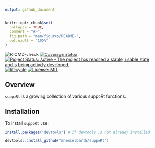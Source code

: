 ```yaml
---
output: github_document
---
```


<!-- README.md is generated from README.Rmd. Please edit that file -->

```r
knitr::opts_chunk$set(
  collapse = TRUE,
  comment = "#>",
  fig.path = "man/figures/README-",
  out.width = "100%"
)
```

<!-- badges: start -->

![R-CMD-check](https://github.com/r-spatialecology/onpoint/workflows/R-CMD-check/badge.svg)
[![Coverage status](https://codecov.io/gh/mhesselbarth/suppoRt/branch/master/graph/badge.svg)](https://codecov.io/gh/mhesselbarth/suppoRt)
[![Project Status: Active – The project has reached a stable, usable state and is being actively developed.](https://www.repostatus.org/badges/latest/active.svg)](https://www.repostatus.org/#active)
[![lifecycle](https://img.shields.io/badge/lifecycle-experimental-orange.svg)](https://www.tidyverse.org/lifecycle/#experimental)
[![License: MIT](https://img.shields.io/badge/License-MIT-yellow.svg)](https://opensource.org/licenses/MIT)

<!-- badges: end -->

## Overview

`suppoRt` is a growing collection of various suppoRt functions.

## Installation

To install `suppoRt` use: 
  
```r
install.packages("devtools") # if devtools is not already installed

devtools::install_github("mhesselbarth/suppoRt")
```
